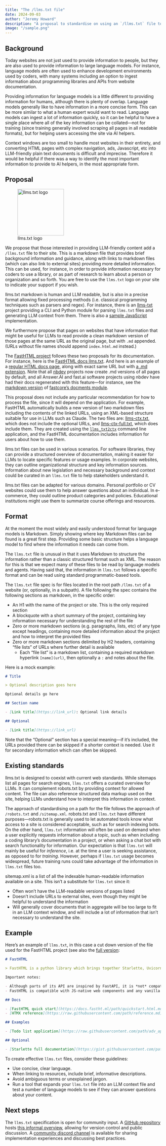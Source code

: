 ```yaml
---
title: "The /llms.txt file"
date: 2024-09-03
author: "Jeremy Howard"
description: "A proposal to standardise on using an `/llms.txt` file to provide information to help LLMs use a website at inference time."
image: "/sample.png"
---
```


## Background

Today websites are not just used to provide information to people, but they are also used to provide information to large language models. For instance, language models are often used to enhance development environments used by coders, with many systems including an option to ingest information about programming libraries and APIs from website documentation.

Providing information for language models is a little different to providing information for humans, although there is plenty of overlap. Language models generally like to have information in a more concise form. This can be more similar to what a human expert would want to read. Language models can ingest a lot of information quickly, so it can be helpful to have a single place where all of the key information can be collated---not for training (since training generally involved scraping all pages in all readable formats), but for helping users accessing the site via AI helpers.

Context windows are too small to handle most websites in their entirety, and converting HTML pages with complex navigation, ads, Javascript, etc into LLM-friendly plain text documents is difficult and imprecise. Therefore it would be helpful if there was a way to identify the most important information to provide to AI helpers, in the most appropriate form.

## Proposal

![llms.txt logo](logo.png){.lightbox width=150px .floatr}

We propose that those interested in providing LLM-friendly content add a `/llms.txt` file to their site. This is a markdown file that provides brief background information and guidance, along with links to markdown files (which can also link to external sites) providing more detailed information. This can be used, for instance, in order to provide information necessary for coders to use a library, or as part of research to learn about a person or organization and so forth. You are free to use the `llms.txt` logo on your site to indicate your support if you wish.

llms.txt markdown is human and LLM readable, but is also in a precise format allowing fixed processing methods (i.e. classical programming techniques such as parsers and regex). For instance, there is an [llms-txt](/intro.html) project providing a CLI and Python module for parsing `llms.txt` files and generating LLM context from them. There is also a [sample JavaScript](/llmstxt-js.html) implementation.

We furthermore propose that pages on websites that have information that might be useful for LLMs to read provide a clean markdown version of those pages at the same URL as the original page, but with `.md` appended. (URLs without file names should append `index.html.md` instead.)

The [FastHTML project](https://fastht.ml) follows these two proposals for its documentation. For instance, here is the [FastHTML docs llms.txt](https://docs.fastht.ml/llms.txt). And here is an example of a [regular HTML docs page](https://docs.fastht.ml/tutorials/by_example.html), along with exact same URL but with [a .md extension](https://docs.fastht.ml/tutorials/by_example.html.md). Note that all [nbdev](https://nbdev.fast.ai/) projects now create .md versions of all pages by default, and all Answer.AI and fast.ai software projects using nbdev have had their docs regenerated with this feature---for instance, see the [markdown version](https://fastcore.fast.ai/docments.html.md) of [fastcore's docments module](https://fastcore.fast.ai/docments.html).

This proposal does not include any particular recommendation for how to process the file, since it will depend on the application. For example, FastHTML automatically builds a new version of two markdown files including the contents of the linked URLs, using an XML-based structure suitable for use in LLMs such as Claude. The two files are: [llms-ctx.txt](https://docs.fastht.ml/llms-ctx.txt), which does not include the optional URLs, and [llms-ctx-full.txt](https://docs.fastht.ml/llms-ctx-full.txt), which does include them. They are created using the [`llms_txt2ctx`](https://llmstxt.org/intro.html#cli) command line application, and the FastHTML documentation includes information for users about how to use them.

llms.txt files can be used in various scenarios. For software libraries, they can provide a structured overview of documentation, making it easier for LLMs to locate specific features or usage examples. In corporate websites, they can outline organizational structure and key information sources. Information about new legislation and necessary background and context could be curated in an `llms.txt` file to help stakeholders understand it.

llms.txt files can be adapted for various domains. Personal portfolio or CV websites could use them to help answer questions about an individual. In e-commerce, they could outline product categories and policies. Educational institutions might use them to summarize course offerings and resources.

## Format

At the moment the most widely and easily understood format for language models is Markdown. Simply showing where key Markdown files can be found is a great first step. Providing some basic structure helps a language model to find where the information it needs can come from.

The `llms.txt` file is unusual in that it uses Markdown to structure the information rather than a classic structured format such as XML. The reason for this is that we expect many of these files to be read by language models and agents. Having said that, the information in `llms.txt` follows a specific format and can be read using standard programmatic-based tools.

The `llms.txt` file spec is for files located in the root path `/llms.txt` of a website (or, optionally, in a subpath). A file following the spec contains the following sections as markdown, in the specific order:

- An H1 with the name of the project or site. This is the only required section
- A blockquote with a short summary of the project, containing key information necessary for understanding the rest of the file
- Zero or more markdown sections (e.g. paragraphs, lists, etc) of any type except headings, containing more detailed information about the project and how to interpret the provided files
- Zero or more markdown sections delimited by H2 headers, containing "file lists" of URLs where further detail is available
  - Each "file list" is a markdown list, containing a required markdown hyperlink `[name](url)`, then optionally a `:` and notes about the file.

Here is a mock example:

```markdown
# Title

> Optional description goes here

Optional details go here

## Section name

- [Link title](https://link_url): Optional link details

## Optional

- [Link title](https://link_url)
```

Note that the "Optional" section has a special meaning---if it's included, the URLs provided there can be skipped if a shorter context is needed. Use it for secondary information which can often be skipped.

## Existing standards

llms.txt is designed to coexist with current web standards. While sitemaps list all pages for search engines, `llms.txt` offers a curated overview for LLMs. It can complement robots.txt by providing context for allowed content. The file can also reference structured data markup used on the site, helping LLMs understand how to interpret this information in context.

The approach of standardising on a path for the file follows the approach of `/robots.txt` and `/sitemap.xml`. robots.txt and `llms.txt` have different purposes---robots.txt is generally used to let automated tools know what access to a site is considered acceptable, such as for search indexing bots. On the other hand, `llms.txt` information will often be used on demand when a user explicitly requests information about a topic, such as when including a coding library's documentation in a project, or when asking a chat bot with search functionality for information. Our expectation is that `llms.txt` will mainly be useful for *inference*, i.e. at the time a user is seeking assistance, as opposed to for *training*. However, perhaps if `llms.txt` usage becomes widespread, future training runs could take advantage of the information in `llms.txt` files too.

sitemap.xml is a list of all the indexable human-readable information available on a site. This isn’t a substitute for `llms.txt` since it:

- Often won’t have the LLM-readable versions of pages listed
- Doesn’t include URLs to external sites, even though they might be helpful to understand the information
- Will generally cover documents that in aggregate will be too large to fit in an LLM context window, and will include a lot of information that isn’t necessary to understand the site.

## Example

Here’s an example of `llms.txt`, in this case a cut down version of the file used for the FastHTML project (see also the [full version](https://docs.fastht.ml/llms.txt):

```markdown
# FastHTML

> FastHTML is a python library which brings together Starlette, Uvicorn, HTMX, and fastcore's `FT` "FastTags" into a library for creating server-rendered hypermedia applications.

Important notes:

- Although parts of its API are inspired by FastAPI, it is *not* compatible with FastAPI syntax and is not targeted at creating API services
- FastHTML is compatible with JS-native web components and any vanilla JS library, but not with React, Vue, or Svelte.

## Docs

- [FastHTML quick start](https://docs.fastht.ml/path/quickstart.html.md): A brief overview of many FastHTML features
- [HTMX reference](https://raw.githubusercontent.com/path/reference.md): Brief description of all HTMX attributes, CSS classes, headers, events, extensions, js lib methods, and config options

## Examples

- [Todo list application](https://raw.githubusercontent.com/path/adv_app.py): Detailed walk-thru of a complete CRUD app in FastHTML showing idiomatic use of FastHTML and HTMX patterns.

## Optional

- [Starlette full documentation](https://gist.githubusercontent.com/path/starlette-sml.md): A subset of the Starlette documentation useful for FastHTML development.
```

To create effective `llms.txt` files, consider these guidelines: 

- Use concise, clear language.
- When linking to resources, include brief, informative descriptions.
- Avoid ambiguous terms or unexplained jargon.
- Run a tool that expands your `llms.txt` file into an LLM context file and test a number of language models to see if they can answer questions about your content.

## Next steps

The `llms.txt` specification is open for community input. A [GitHub repository](https://github.com/AnswerDotAI/llms-txt) hosts [this informal overview](https://github.com/AnswerDotAI/llms-txt/blob/main/nbs/index.md), allowing for version control and public discussion. A [community discord channel](https://discord.gg/aJPygMvPEN) is available for sharing implementation experiences and discussing best practices.

